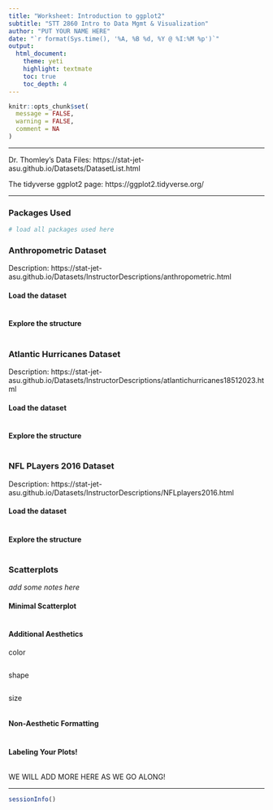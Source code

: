 ```yaml
---
title: "Worksheet: Introduction to ggplot2"
subtitle: "STT 2860 Intro to Data Mgmt & Visualization" 
author: "PUT YOUR NAME HERE"
date: "`r format(Sys.time(), '%A, %B %d, %Y @ %I:%M %p')`"
output: 
  html_document: 
    theme: yeti
    highlight: textmate
    toc: true
    toc_depth: 4 
---
```


```r
knitr::opts_chunk$set(
  message = FALSE,
  warning = FALSE,
  comment = NA
)
```

***

Dr. Thomley's Data Files: https://stat-jet-asu.github.io/Datasets/DatasetList.html

The tidyverse ggplot2 page: https://ggplot2.tidyverse.org/

***

### Packages Used

```r
# load all packages used here

```


### Anthropometric Dataset

Description: https://stat-jet-asu.github.io/Datasets/InstructorDescriptions/anthropometric.html 

#### Load the dataset

```r

```

#### Explore the structure

```r

```


### Atlantic Hurricanes Dataset

Description: https://stat-jet-asu.github.io/Datasets/InstructorDescriptions/atlantichurricanes18512023.html

#### Load the dataset

```r

```

#### Explore the structure

```r

```


### NFL PLayers 2016 Dataset

Description: https://stat-jet-asu.github.io/Datasets/InstructorDescriptions/NFLplayers2016.html

#### Load the dataset

```r

```

#### Explore the structure

```r

```


### Scatterplots

*add some notes here*

#### Minimal Scatterplot

```r

```

#### Additional Aesthetics

color

```r

```

shape

```r

```

size

```r

```

#### Non-Aesthetic Formatting

```r

```

#### Labeling Your Plots!

```r

```

WE WILL ADD MORE HERE AS WE GO ALONG!


***
```r
sessionInfo()
```

